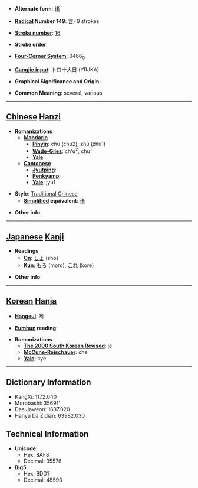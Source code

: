 * '''Alternate form''': [[诸]]

* '''[[Wiktionary:Chinese radical index| Radical]] Number 149''': [[Wiktionary:Chinese radical index 言|言]]+9 strokes

* '''[[Wiktionary:Chinese total strokes index|Stroke number]]''': [[Wiktionary:Chinese total strokes index 16|16]]

* '''Stroke order''': 

* '''[[Wiktionary:Chinese four corner index|Four-Corner System]]''': 0466<sub>0</sub>

* '''[[Wiktionary:Chinese Cangjie index|Cangjie input]]''': 卜口十大日 (YRJKA)

* '''Graphical Significance and Origin''': 

* '''Common Meaning''': several, various

----

== [[Chinese]] [[Hanzi]] ==

* '''Romanizations'''
** '''[[Mandarin]]'''
*** '''[[Pinyin]]''': chú (chu2), zhū (zhu1)
*** '''[[Wade-Giles]]''': ch'u<sup>2</sup>, chu<sup>1</sup>
*** '''[[Yale]]''': 
** '''[[Cantonese]]'''
*** '''[[Jyutping]]''':
*** '''[[Penkyamp]]''': 
*** '''[[Yale]]''': jyu1

* '''Style''': [[Traditional Chinese]] 
** '''[[Simplified Chinese|Simplified]] equivalent''': [[诸]]

* '''Other info''': 

----

== [[Japanese]] [[Kanji]] ==

* '''Readings'''
** '''[[On]]''': [[しょ]] (sho)
** '''[[Kun]]''': [[もろ]] (moro), [[これ]] (kore)

* '''Other info''':  

----

== [[Korean]] [[Hanja]] ==

* '''[[Hangeul]]''': 제

* '''[[Eumhun]] reading''': 

* '''Romanizations'''
** '''[[The 2000 South Korean Revised Romanization|The 2000 South Korean Revised]]''': je
** '''[[McCune-Reischauer]]''': che
** '''[[Yale]]''': cye

----

== Dictionary Information ==

* KangXi: 1172.040
* Morobashi: 35691'
* Dae Jaweon: 1637.020
* Hanyu Da Zidian: 63982.030

== Technical Information ==

* '''Unicode''':
** Hex: 8AF8
** Decimal: 35576
* '''Big5''':
** Hex: BDD1
** Decimal: 48593